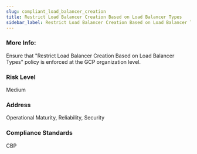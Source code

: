 ```yaml
---
slug: compliant_load_balancer_creation
title: Restrict Load Balancer Creation Based on Load Balancer Types
sidebar_label: Restrict Load Balancer Creation Based on Load Balancer Types
---
```


### More Info:

Ensure that "Restrict Load Balancer Creation Based on Load Balancer Types" policy is enforced at the GCP organization level.

### Risk Level

Medium

### Address

Operational Maturity, Reliability, Security

### Compliance Standards

CBP

